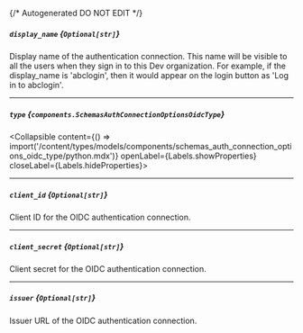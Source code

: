{/* Autogenerated DO NOT EDIT  */}

##### `display_name` *{`Optional[str]`}*
Display name of the authentication connection. This name will be
visible to all the users when they sign in to this Dev
organization. For example, if the display_name is 'abclogin', then
it would appear on the login button as 'Log in to abclogin'.


---
##### `type` *{`components.SchemasAuthConnectionOptionsOidcType`}*
<Collapsible content={() => import('/content/types/models/components/schemas_auth_connection_options_oidc_type/python.mdx')} openLabel={Labels.showProperties} closeLabel={Labels.hideProperties}>
</Collapsible>

---
##### `client_id` *{`Optional[str]`}*
Client ID for the OIDC authentication connection.

---
##### `client_secret` *{`Optional[str]`}*
Client secret for the OIDC authentication connection.

---
##### `issuer` *{`Optional[str]`}*
Issuer URL of the OIDC authentication connection.


